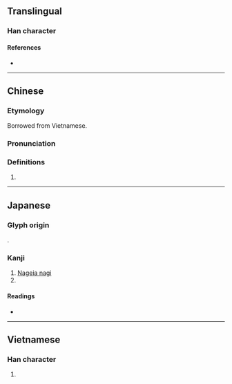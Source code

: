 {{character info}}
==Translingual==

===Han character===
{{Han char|rn=75|rad=木|as=08|sn=12|four=46900|canj=DOKR|ids=⿰木知}}

====References====
* {{Han ref|kx=0537.131|hdz=21233.060|uh=6925|ud=26917|bh=D9D8|bd=55768}}

----

==Chinese==
{{zh-forms}}

===Etymology===
Borrowed from Vietnamese.

===Pronunciation===
{{zh-pron
|m=zhī
|c=zi1
|mc=
|oc=
|ma=
|cat=pn
}}

===Definitions===
{{zh-hanzi}}

#{{zh-only|檳椥}}

----

==Japanese==

===Glyph origin===
{{ja-etym-kokuji}}.

===Kanji===
{{ja-kanji|grade=|rs=木08}}

# [[w:Nageia nagi|Nageia nagi]]
# {{n-g|Used in [[placename]]s in [[Kyoto]] Prefecture.}}

====Readings====
* {{ja-readings|on=|kun=[[なぎ]] (nagi)}}

----

==Vietnamese==

===Han character===
{{vi-readings|reading=tre, tri|rs=木08}}

# {{rfdef|vi|sort=木08}}